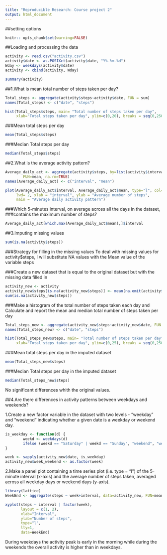 ```yaml
---
title: "Reproducible Research: Course project 2"
output: html_document
---
```

##setting options

```r
knitr:: opts_chunk$set(warning=FALSE)
```

##Loading and processing the data
```r
activity <- read.csv("activity.csv")
activity$date <- as.POSIXct(activity$date, "Y%-%m-%d")
Wday <- weekdays(activity$date)
activity <- cbind(activity, Wday)

summary(activity)
```

##1.What is mean total number of steps taken per day?
```r
Total_steps <- aggregate(activity$steps~activity$date, FUN = sum)
names(Total_steps) <- c("date", "steps")

hist(Total_steps$steps, main= "Total number of steps taken per day", 
     xlab="Total steps taken per day", ylim=c(0,20), breaks = seq(0,25000, by=2500))
```

###Mean total steps per day
```r
mean(Total_steps$steps)
```

###Median Total steps per day
```r
median(Total_steps$steps)
```

##2.What is the average activity pattern?
```r
Average_daily_act <- aggregate(activity$steps, by=list(activity$interval), 
        FUN=mean, na.rm=TRUE)
names(Average_daily_act) <- c("interval", "mean")

plot(Average_daily_act$interval, Average_daily_act$mean, type="l", col="red", 
     lwd= 2, xlab = "interval", ylab = "Average number of steps",
     main = "Average daily activity pattern")
```

###Which 5-minutes interval, on average across all the days in the dataset, 
###contains the maximum number of steps?
```r
Average_daily_act[which.max(Average_daily_act$mean),]$interval
```

##3.Imputing missing values
```r
sum(is.na(activity$steps))
```

###Strategy for filling in the missing values
To deal with missing values for activity$steps, I will substitute NA values with the Mean value of the variable steps

###Create a new dataset that is equal to the original dataset but with the missing data filled in
```r
activity_new <- activity
activity_new$steps[is.na(activity_new$steps)] <- mean(na.omit(activity$steps))
sum(is.na(activity_new$steps))
```

###Make a histogram of the total number of steps taken each day and Calculate and report the mean and median total number of steps taken per day 
```r
Total_steps_new <- aggregate(activity_new$steps~activity_new$date, FUN = sum)
names(Total_steps_new) <- c("date", "steps")

hist(Total_steps_new$steps, main= "Total number of steps taken per day", 
     xlab="Total steps taken per day", ylim=c(0,25), breaks = seq(0,25000, by=2500))
```

###Mean total steps per day in the imputed dataset
```r
mean(Total_steps_new$steps)

```

###Median Total steps per day in the imputed dataset
```r
median(Total_steps_new$steps)

```

No significant differences whith the original values.

##4.Are there differences in activity patterns between weekdays and weekends?

1.Create a new factor variable in the dataset with two levels - "weekday" and "weekend" indicating whether a given date is a weekday or weekend day.

```r
is_weekday <- function(d) {
        weekd <- weekdays(d)
        ifelse (weekd == "Saturday" | weekd == "Sunday", "weekend", "weekday")
}

week <- sapply(activity_new$date, is_weekday)
activity_new$week_weekend <- as.factor(week)
```

2.Make a panel plot containing a time series plot (i.e. type = "l") of the 5-minute interval (x-axis) and the average number of steps taken, averaged across all weekday days or weekend days (y-axis). 

```r
library(lattice)
WeekEnd <- aggregate(steps ~ week+interval, data=activity_new, FUN=mean)

xyplot(steps ~ interval | factor(week),
       layout = c(1, 2),
       xlab="Interval",
       ylab="Number of steps",
       type="l",
       lty=1,
       data=WeekEnd)
```

During weekdays the activity peak is early in the morning while during the weekends the 
 overall activity is higher than in weekdays.

